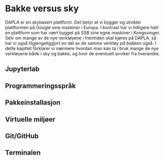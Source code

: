 # Bakke versus sky

DAPLA er en skybasert plattform. Det betyr at vi bygger og utvikler plattformen på Google sine maskiner i Europa. I kontrast har vi tidligere hatt en plattform som har vært bygget på SSB sine egne maskiner i Kongsvinger. Selv om mange av de nye verktøyene i fremtiden skal kjøres på DAPLA, så har vi også tilgjengeliggjort en del av de samme verktøy *på bakken* også. I dette kapitlet forklarer vi nærmere hvordan man kan ta i bruk mange de nye verktøyene både i sky og bakke, og hvor de eventuelt avviker fra hverandre. 

## Jupyterlab

## Programmeringsspråk

## Pakkeinstallasjon

## Virtuelle miljøer

## Git/GitHub

## Terminalen